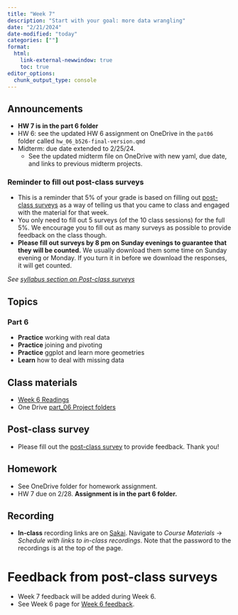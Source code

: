 ```yaml
---
title: "Week 7"
description: "Start with your goal: more data wrangling"
date: "2/21/2024"
date-modified: "today"
categories: [""]
format: 
  html:
    link-external-newwindow: true
    toc: true
editor_options: 
  chunk_output_type: console
---
```


## Announcements

* __HW 7 is in the part 6 folder__
* HW 6: see the updated HW 6 assignment on OneDrive in the `pat06` folder called `hw_06_b526-final-version.qmd`
* Midterm: due date extended to 2/25/24. 
    * See the updated midterm file on OneDrive with new yaml, due date, and links to previous midterm projects.

### Reminder to fill out post-class surveys

* This is a reminder that 5% of your grade is based on filling out [post-class surveys](https://ohsu.ca1.qualtrics.com/jfe/form/SV_5urkrdktEwkQqEu) as a way of telling us that you came to class and engaged with the material for that week.
* You only need to fill out 5 surveys (of the 10 class sessions) for the full 5%. We encourage you to fill out as many surveys as possible to provide feedback on the class though.
* __Please fill out surveys by 8 pm on Sunday evenings to guarantee that they will be counted.__ We usually download them some time on Sunday evening or Monday. If you turn it in before we download the responses, it will get counted. 

_See [syllabus section on Post-class surveys](https://niederhausen.github.io/BSTA_526_W24/syllabus.html#post-class-surveys)_



## Topics

### Part 6 

- **Practice** working with real data
- **Practice** joining and pivoting
- **Practice** ggplot and learn more geometries
- **Learn** how to deal with missing data


## Class materials

* [Week 6 Readings](../readings/06-reading.qmd)
* One Drive [part_06 Project folders](https://ohsuitg-my.sharepoint.com/:f:/g/personal/niederha_ohsu_edu/EvZ5qnesTopKqFWN2_hqEsYBLKZmJDjVxrPCbQOpvAIYSg?e=RDggRF)


## Post-class survey

* Please fill out the [post-class survey](https://ohsu.ca1.qualtrics.com/jfe/form/SV_5urkrdktEwkQqEu) to provide feedback. Thank you!


## Homework

* See OneDrive folder for homework assignment.
* HW 7 due on 2/28. __Assignment is in the part 6 folder.__


## Recording

* __In-class__ recording links are on [Sakai](https://sakai.ohsu.edu/portal/site/BSTA-526-1-AX-W24/tool/a973f2a2-ea06-4734-aab7-a066c5573ca6/ShowPage?returnView=&studentItemId=0&backPath=&bltiAppStores=false&errorMessage=&clearAttr=&messageId=&source=&title=&newTopLevel=false&sendingPage=190949&postedComment=false&addBefore=&itemId=5172228&path=push&topicId=&addTool=-1&recheck=&id=&forumId=). Navigate to _Course Materials_ -> _Schedule with links to in-class recordings_. Note that the password to the recordings is at the top of the page. 


# Feedback from post-class surveys

* Week 7 feedback will be added during Week 6.
* See Week 6 page for [Week 6 feedback](week_06.qmd#muddiest-points-from-week-6).
